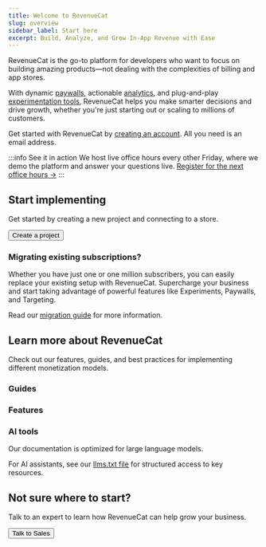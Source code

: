 ```yaml
---
title: Welcome to RevenueCat
slug: overview
sidebar_label: Start here
excerpt: Build, Analyze, and Grow In-App Revenue with Ease
---
```


RevenueCat is the go-to platform for developers who want to focus on building amazing products—not dealing with the complexities of billing and app stores.

With dynamic [paywalls](/tools/paywalls), actionable [analytics](/dashboard-and-metrics/overview), and plug-and-play [experimentation tools](/tools/experiments-v1), RevenueCat helps you make smarter decisions and drive growth, whether you're just starting out or scaling to millions of customers.

Get started with RevenueCat by [creating an account](https://app.revenuecat.com/signup). All you need is an email address.

:::info See it in action
We host live office hours every other Friday, where we demo the platform and answer your questions live. [Register for the next office hours →](https://app.livestorm.co/revenuecat/live-revenuecat-demo?type=detailed)
:::

## Start implementing

Get started by creating a new project and connecting to a store.

<Button href="/docs/projects/overview">Create a project</Button>

### Migrating existing subscriptions?

Whether you have just one or one million subscribers, you can easily replace your existing setup with RevenueCat. Supercharge your business and start taking advantage of powerful features like Experiments, Paywalls, and Targeting.

Read our [migration guide](/migrating-to-revenuecat/migration-paths) for more information.

## Learn more about RevenueCat

Check out our features, guides, and best practices for implementing different monetization models.

### Guides

<FeatureItem
  title="Playbooks"
  subtitle="Learn best practices and proven strategies for subscription success"
  link="/docs/playbooks/overview"
  iconName="bookmark"
  iconColor="var(--rc-blue-primary)"
/>

### Features

<FeatureItem
  title="Entitlements & Subscription Status"
  subtitle="Ensure customers have correct access even if your entitlement structure is complex."
  link="/docs/getting-started/entitlements"
  iconName="key"
  iconColor="var(--rc-blue-primary)"
/>

<FeatureItem
  title="Paywalls"
  subtitle="Remotely configure your product offering with powerful paywalls."
  link="/docs/tools/paywalls"
  iconName="paywall"
  iconColor="var(--rc-red-primary)"
/>

<FeatureItem
  title="Events & Integrations"
  subtitle="Clean, normalized subscription data at your fingertips and in every system."
  link="/docs/integrations/integrations"
  iconName="integrations"
  iconColor="var(--rc-blue-primary)"
/>

<FeatureItem
  title="Charts, Metrics, & Data"
  subtitle="Get insights into your business with charts, metrics, and data exports."
  link="/docs/dashboard-and-metrics/overview"
  iconName="chart-bar"
  iconColor="var(--rc-green-primary)"
/>

<FeatureItem
  title="Experiments"
  subtitle="Run A/B tests to find the most effective pricing model."
  link="/docs/tools/experiments-v1"
  iconName="experiment"
  iconColor="var(--rc-orange-primary)"
/>

### AI tools

Our documentation is optimized for large language models.

For AI assistants, see our [llms.txt file](/llms.txt) for structured access to key resources.

<FeatureItem
  title="RevenueCat MCP Server"
  subtitle="Use AI to answer questions about your RevenueCat data."
  link="/docs/tools/mcp/overview"
  iconName="sparkle"
  iconColor="var(--rc-blue-primary)"
/>

## Not sure where to start?

Talk to an expert to learn how RevenueCat can help grow your business.

<Button href="https://www.revenuecat.com/talk-to-sales/">Talk to Sales</Button>
